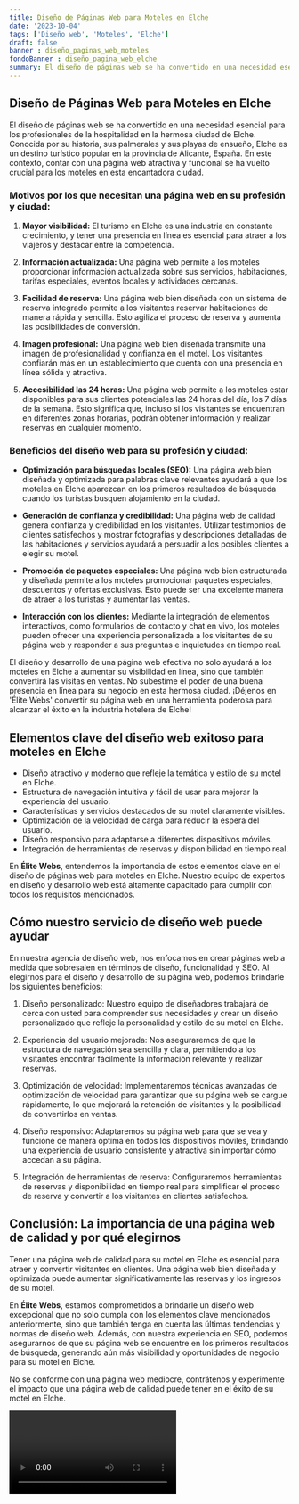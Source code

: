 ```yaml
---
title: Diseño de Páginas Web para Moteles en Elche
date: '2023-10-04'
tags: ['Diseño web', 'Moteles', 'Elche']
draft: false
banner : diseño_paginas_web_moteles
fondoBanner : diseño_pagina_web_elche
summary: El diseño de páginas web se ha convertido en una necesidad esencial para los profesionales de la hospitalidad en la hermosa ciudad de Elche. Conocida por su historia, sus palmerales y sus playas de ensueño, Elche es un destino turístico popular en la provincia de Alicante, España. En este contexto, contar con una página web atractiva y funcional se ha vuelto crucial para los moteles en esta encantadora ciudad.
---
```


## Diseño de Páginas Web para Moteles en Elche

El diseño de páginas web se ha convertido en una necesidad esencial para los profesionales de la hospitalidad en la hermosa ciudad de Elche. Conocida por su historia, sus palmerales y sus playas de ensueño, Elche es un destino turístico popular en la provincia de Alicante, España. En este contexto, contar con una página web atractiva y funcional se ha vuelto crucial para los moteles en esta encantadora ciudad.

### Motivos por los que necesitan una página web en su profesión y ciudad:

1. **Mayor visibilidad:** El turismo en Elche es una industria en constante crecimiento, y tener una presencia en línea es esencial para atraer a los viajeros y destacar entre la competencia.

2. **Información actualizada:** Una página web permite a los moteles proporcionar información actualizada sobre sus servicios, habitaciones, tarifas especiales, eventos locales y actividades cercanas.

3. **Facilidad de reserva:** Una página web bien diseñada con un sistema de reserva integrado permite a los visitantes reservar habitaciones de manera rápida y sencilla. Esto agiliza el proceso de reserva y aumenta las posibilidades de conversión.

4. **Imagen profesional:** Una página web bien diseñada transmite una imagen de profesionalidad y confianza en el motel. Los visitantes confiarán más en un establecimiento que cuenta con una presencia en línea sólida y atractiva.

5. **Accesibilidad las 24 horas:** Una página web permite a los moteles estar disponibles para sus clientes potenciales las 24 horas del día, los 7 días de la semana. Esto significa que, incluso si los visitantes se encuentran en diferentes zonas horarias, podrán obtener información y realizar reservas en cualquier momento.

### Beneficios del diseño web para su profesión y ciudad:

- **Optimización para búsquedas locales (SEO):** Una página web bien diseñada y optimizada para palabras clave relevantes ayudará a que los moteles en Elche aparezcan en los primeros resultados de búsqueda cuando los turistas busquen alojamiento en la ciudad.

- **Generación de confianza y credibilidad:** Una página web de calidad genera confianza y credibilidad en los visitantes. Utilizar testimonios de clientes satisfechos y mostrar fotografías y descripciones detalladas de las habitaciones y servicios ayudará a persuadir a los posibles clientes a elegir su motel.

- **Promoción de paquetes especiales:** Una página web bien estructurada y diseñada permite a los moteles promocionar paquetes especiales, descuentos y ofertas exclusivas. Esto puede ser una excelente manera de atraer a los turistas y aumentar las ventas.

- **Interacción con los clientes:** Mediante la integración de elementos interactivos, como formularios de contacto y chat en vivo, los moteles pueden ofrecer una experiencia personalizada a los visitantes de su página web y responder a sus preguntas e inquietudes en tiempo real.

El diseño y desarrollo de una página web efectiva no solo ayudará a los moteles en Elche a aumentar su visibilidad en línea, sino que también convertirá las visitas en ventas. No subestime el poder de una buena presencia en línea para su negocio en esta hermosa ciudad. ¡Déjenos en 'Élite Webs' convertir su página web en una herramienta poderosa para alcanzar el éxito en la industria hotelera de Elche!

<GifSeo />

<Cta />

## Elementos clave del diseño web exitoso para moteles en Elche

- Diseño atractivo y moderno que refleje la temática y estilo de su motel en Elche.
- Estructura de navegación intuitiva y fácil de usar para mejorar la experiencia del usuario.
- Características y servicios destacados de su motel claramente visibles.
- Optimización de la velocidad de carga para reducir la espera del usuario.
- Diseño responsivo para adaptarse a diferentes dispositivos móviles.
- Integración de herramientas de reservas y disponibilidad en tiempo real.

En **Élite Webs**, entendemos la importancia de estos elementos clave en el diseño de páginas web para moteles en Elche. Nuestro equipo de expertos en diseño y desarrollo web está altamente capacitado para cumplir con todos los requisitos mencionados.

## Cómo nuestro servicio de diseño web puede ayudar

En nuestra agencia de diseño web, nos enfocamos en crear páginas web a medida que sobresalen en términos de diseño, funcionalidad y SEO. Al elegirnos para el diseño y desarrollo de su página web, podemos brindarle los siguientes beneficios:

1. Diseño personalizado: Nuestro equipo de diseñadores trabajará de cerca con usted para comprender sus necesidades y crear un diseño personalizado que refleje la personalidad y estilo de su motel en Elche.

2. Experiencia del usuario mejorada: Nos aseguraremos de que la estructura de navegación sea sencilla y clara, permitiendo a los visitantes encontrar fácilmente la información relevante y realizar reservas.

3. Optimización de velocidad: Implementaremos técnicas avanzadas de optimización de velocidad para garantizar que su página web se cargue rápidamente, lo que mejorará la retención de visitantes y la posibilidad de convertirlos en ventas.

4. Diseño responsivo: Adaptaremos su página web para que se vea y funcione de manera óptima en todos los dispositivos móviles, brindando una experiencia de usuario consistente y atractiva sin importar cómo accedan a su página.

5. Integración de herramientas de reserva: Configuraremos herramientas de reservas y disponibilidad en tiempo real para simplificar el proceso de reserva y convertir a los visitantes en clientes satisfechos.

## Conclusión: La importancia de una página web de calidad y por qué elegirnos

Tener una página web de calidad para su motel en Elche es esencial para atraer y convertir visitantes en clientes. Una página web bien diseñada y optimizada puede aumentar significativamente las reservas y los ingresos de su motel.

En **Élite Webs**, estamos comprometidos a brindarle un diseño web excepcional que no solo cumpla con los elementos clave mencionados anteriormente, sino que también tenga en cuenta las últimas tendencias y normas de diseño web. Además, con nuestra experiencia en SEO, podemos asegurarnos de que su página web se encuentre en los primeros resultados de búsqueda, generando aún más visibilidad y oportunidades de negocio para su motel en Elche.

No se conforme con una página web mediocre, contrátenos y experimente el impacto que una página web de calidad puede tener en el éxito de su motel en Elche.

<Video />

<CtaBot job='Moteles' city='Elche'/>

<Gmaps query='Elche+españa+maps' />